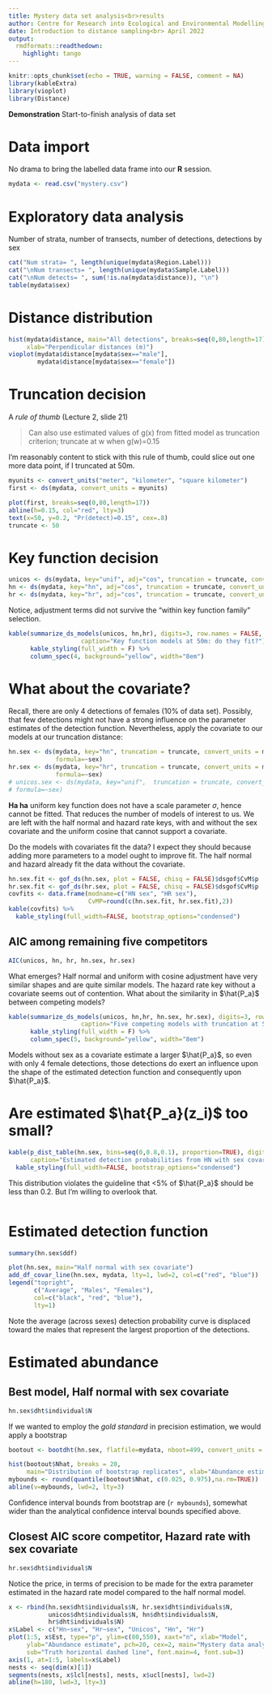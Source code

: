 ```yaml
---
title: Mystery data set analysis<br>results
author: Centre for Research into Ecological and Environmental Modelling <br> **University of St Andrews**
date: Introduction to distance sampling<br> April 2022
output:
  rmdformats::readthedown:
    highlight: tango
---
```

  
```r
knitr::opts_chunk$set(echo = TRUE, warning = FALSE, comment = NA)
library(kableExtra)
library(vioplot)
library(Distance)
```

<div class="alert  alert-success">
  <strong>Demonstration</strong> Start-to-finish analysis of data set
</div>

# Data import

No drama to bring the labelled data frame into our **R** session.

```r
mydata <- read.csv("mystery.csv")
```

# Exploratory data analysis

Number of strata, number of transects, number of detections, detections by sex

```r
cat("Num strata= ", length(unique(mydata$Region.Label)))
cat("\nNum transects= ", length(unique(mydata$Sample.Label)))
cat("\nNum detects= ", sum(!is.na(mydata$distance)), "\n")
table(mydata$sex)
```

# Distance distribution

```r
hist(mydata$distance, main="All detections", breaks=seq(0,80,length=17),
     xlab="Perpendicular distances (m)")
vioplot(mydata$distance[mydata$sex=="male"],
        mydata$distance[mydata$sex=="female"])
```

# Truncation decision

A *rule of thumb* (Lecture 2, slide 21)

> Can also use estimated values of g(x) from fitted model as truncation criterion; truncate at w when g(w)=0.15

I'm reasonably content to stick with this rule of thumb, could slice out one more data point, if I truncated at 50m.

```r
myunits <- convert_units("meter", "kilometer", "square kilometer")
first <- ds(mydata, convert_units = myunits)
```

```r
plot(first, breaks=seq(0,80,length=17))
abline(h=0.15, col="red", lty=3)
text(x=50, y=0.2, "Pr(detect)=0.15", cex=.8)
truncate <- 50
```

# Key function decision

```r
unicos <- ds(mydata, key="unif", adj="cos", truncation = truncate, convert_units = myunits)
hn <- ds(mydata, key="hn", adj="cos", truncation = truncate, convert_units = myunits)
hr <- ds(mydata, key="hr", adj="cos", truncation = truncate, convert_units = myunits)
```

Notice, adjustment terms did not survive the "within key function family" selection.

```r
kable(summarize_ds_models(unicos, hn,hr), digits=3, row.names = FALSE,
                    caption="Key function models at 50m: do they fit?")  %>%
      kable_styling(full_width = F) %>%
      column_spec(4, background="yellow", width="8em")
```

# What about the covariate?

Recall, there are only 4 detections of females (10\% of data set).  Possibly, that few detections might not have a strong influence on the parameter estimates of the detection function.  Nevertheless, apply the covariate to our models at our truncation distance:

```r
hn.sex <- ds(mydata, key="hn", truncation = truncate, convert_units = myunits,
             formula=~sex)
hr.sex <- ds(mydata, key="hr", truncation = truncate, convert_units = myunits,
             formula=~sex)
# unicos.sex <- ds(mydata, key="unif",  truncation = truncate, convert_units = myunits,
# formula=~sex)
```

**Ha ha** uniform key function does not have a scale parameter $\sigma$, hence cannot be fitted.  That reduces the number of models of interest to us.  We are left with the half normal and hazard rate keys, with and without the sex covariate and the uniform cosine that cannot support a covariate.  

Do the models with covariates fit the data?  I expect they should because adding more parameters to a model ought to improve fit.  The half normal and hazard already fit the data without the covariate.

```r
hn.sex.fit <- gof_ds(hn.sex, plot = FALSE, chisq = FALSE)$dsgof$CvM$p
hr.sex.fit <- gof_ds(hr.sex, plot = FALSE, chisq = FALSE)$dsgof$CvM$p
covfits <- data.frame(modname=c("HN sex", "HR sex"), 
                      CvMP=round(c(hn.sex.fit, hr.sex.fit),2))
kable(covfits) %>%
  kable_styling(full_width=FALSE, bootstrap_options="condensed")

```

## AIC among remaining five competitors

```r
AIC(unicos, hn, hr, hn.sex, hr.sex)
```

What emerges?  Half normal and uniform with cosine adjustment have very similar shapes and are quite similar models.  The hazard rate key without a covariate seems out of contention.  What about the similarity in $\hat{P_a}$ between competing models?

```r
kable(summarize_ds_models(unicos, hn,hr, hn.sex, hr.sex), digits=3, row.names = FALSE,
                    caption="Five competing models with truncation at 50m")  %>%
      kable_styling(full_width = F) %>%
      column_spec(5, background="yellow", width="8em")
```

Models without sex as a covariate estimate a larger $\hat{P_a}$, so even with only 4 female detections, those detections do exert an influence upon the shape of the estimated detection function and consequently upon $\hat{P_a}$.

# Are estimated $\hat{P_a}(z_i)$ too small?

```r
kable(p_dist_table(hn.sex, bins=seq(0,0.8,0.1), proportion=TRUE), digits=3,
      caption="Estimated detection probabilities from HN with sex covariate.") %>%
  kable_styling(full_width=FALSE, bootstrap_options="condensed")
```
This distribution violates the guideline that <5\% of $\hat{P_a}$ should be less than 0.2.  But I'm willing to overlook that.  

```r


```


# Estimated detection function

```r
summary(hn.sex$ddf)
```
```r
plot(hn.sex, main="Half normal with sex covariate")
add_df_covar_line(hn.sex, mydata, lty=1, lwd=2, col=c("red", "blue"))
legend("topright", 
       c("Average", "Males", "Females"),
       col=c("black", "red", "blue"),
       lty=1)
```

Note the average (across sexes) detection probability curve is displaced toward the males that represent the largest proportion of the detections.

# Estimated abundance

## Best model, Half normal with sex covariate
```r
hn.sex$dht$individual$N
```

If we wanted to employ the *gold standard* in precision estimation, we would apply a bootstrap

```r
bootout <- bootdht(hn.sex, flatfile=mydata, nboot=499, convert_units = myunits)
```

```r
hist(bootout$Nhat, breaks = 20, 
     main="Distribution of bootstrap replicates", xlab="Abundance estimate")
mybounds <- round(quantile(bootout$Nhat, c(0.025, 0.975),na.rm=TRUE))
abline(v=mybounds, lwd=2, lty=3)
```

Confidence interval bounds from bootstrap are (`r mybounds`), somewhat wider than the analytical confidence interval bounds specified above.


## Closest AIC score competitor, Hazard rate with sex covariate
```r
hr.sex$dht$individual$N
```

Notice the price, in terms of precision to be made for the extra parameter estimated in the hazard rate model compared to the half normal model.


```r
x <- rbind(hn.sex$dht$individuals$N, hr.sex$dht$individuals$N,
           unicos$dht$individuals$N, hn$dht$individuals$N, 
           hr$dht$individuals$N)
x$Label <- c("Hn~sex", "Hr~sex", "Unicos", "Hn", "Hr")
plot(1:5, x$Est, type="p", ylim=c(80,550), xaxt="n", xlab="Model", 
     ylab="Abundance estimate", pch=20, cex=2, main="Mystery data analysis",
     sub="Truth horizontal dashed line", font.main=4, font.sub=3)
axis(1, at=1:5, labels=x$Label)
nests <- seq(dim(x)[1])
segments(nests, x$lcl[nests], nests, x$ucl[nests], lwd=2)
abline(h=180, lwd=3, lty=3)
```